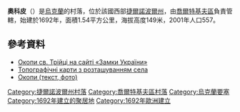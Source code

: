 {{coord|48|32|30|N|26|25|44|E|scale:30000|display=title}}

'''奧科皮'''（{{lang-uk|Окопи}}）是[[烏克蘭|烏克蘭]]的村落，位於該國西部[[捷爾諾波爾州|捷爾諾波爾州]]，由[[喬爾特基夫區|喬爾特基夫區]]負責管轄，始建於1692年，面積1.54平方公里，海拔高度149米，2001年人口557。

==參考資料==
* [http://www.castles.com.ua/okopy.html Окопи св. Трійці на сайті «Замки України»] {{Wayback|url=http://www.castles.com.ua/okopy.html |date=20190803133127 }}
* [http://maps.vlasenko.net/?y=48.538&x=26.42&add_map=2&search= Топографічні карти з розташуванням села] {{Wayback|url=http://maps.vlasenko.net/?y=48.538&x=26.42&add_map=2&search= |date=20160304190809 }}
* [https://web.archive.org/web/20160305111834/http://tinigard.info/2010/11/19/okopy/ Окопи (текст, фото)]

{{DEFAULTSORT:Окопи}}
[[Category:捷爾諾波爾州村落|Category:捷爾諾波爾州村落]]
[[Category:喬爾特基夫區村落|Category:喬爾特基夫區村落]]
[[Category:烏克蘭要塞|Category:烏克蘭要塞]]
[[Category:1692年建立的聚居地|Category:1692年建立的聚居地]]
[[Category:1692年歐洲建立|Category:1692年歐洲建立]]

{{Ternopil-geo-stub}}